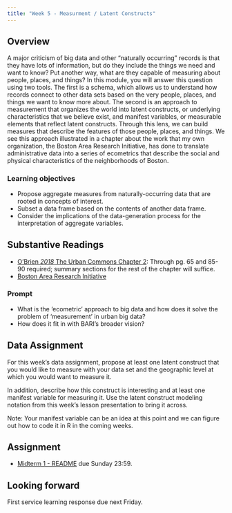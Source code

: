 ```yaml
---
title: "Week 5 - Measurment / Latent Constructs"
---
```


## Overview

A major criticism of big data and other “naturally occurring” records is that they have lots of information, but do they include the things we need and want to know? Put another way, what are they capable of measuring about people, places, and things? In this module, you will answer this question using two tools. The first is a schema, which allows us to understand how records connect to other data sets based on the very people, places, and things we want to know more about. The second is an approach to measurement that organizes the world into latent constructs, or underlying characteristics that we believe exist, and manifest variables, or measurable elements that reflect latent constructs. Through this lens, we can build measures that describe the features of those people, places, and things. We see this approach illustrated in a chapter about the work that my own organization, the Boston Area Research Initiative, has done to translate administrative data into a series of ecometrics that describe the social and physical characteristics of the neighborhoods of Boston.

### Learning objectives

<!--- Describe the schema associated with a dataset.-->
- Propose aggregate measures from naturally-occurring data that are rooted in concepts of interest.
- Subset a data frame based on the contents of another data frame.
- Consider the implications of the data-generation process for the interpretation of aggregate variables.


## Substantive Readings 

- [O'Brien _2018_ The Urban Commons Chapter 2](https://northeastern.instructure.com/courses/65223/files/6696416/download?wrap=1): Through pg. 65 and 85-90 required; summary sections for the rest of the chapter will suffice.
- [Boston Area Research Initiative](https://cssh.northeastern.edu/bari/)

### Prompt

- What is the 'ecometric' approach to big data and how does it solve the problem of ‘measurement’ in urban big data?
- How does it fit in with BARI's broader vision?

## Data Assignment

For this week's data assignment, propose at least one latent construct that you would like to measure with your data set and the geographic level at which you would want to measure it.

In addition, describe how this construct is interesting and at least one manifest variable for measuring it. Use the latent construct modeling notation from this week's lesson presentation to bring it across.

Note: Your manifest variable can be an idea at this point and we can figure out how to code it in R in the coming weeks.

## Assignment 

- [Midterm 1 - README](./midterm-1.html) due Sunday 23:59.

## Looking forward

First service learning response due next Friday.
